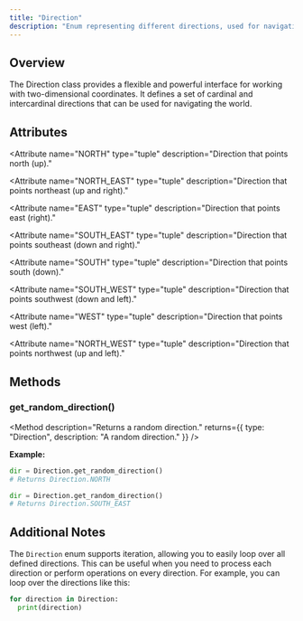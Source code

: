 ```yaml
---
title: "Direction" 
description: "Enum representing different directions, used for navigating the world."
---
```


## Overview 

The Direction class provides a flexible and powerful interface for working with two-dimensional
coordinates. It defines a set of cardinal and intercardinal directions that can be used for navigating the world.

## Attributes

<Attribute
  name="NORTH"
  type="tuple"
  description="Direction that points north (up)."
>
  <Attribute
    name="dx"
    type="int"
    description="The change in the x-coordinate when moving in the NORTH direction."
    defaultValue={0}
  />
  <Attribute
    name="dy"
    type="int"
    description="The change in the y-coordinate when moving in the NORTH direction."
    defaultValue={1}
  />
</Attribute>

<Attribute
  name="NORTH_EAST"
  type="tuple"
  description="Direction that points northeast (up and right)."
>
  <Attribute
    name="dx"
    type="int"
    description="The change in the x-coordinate when moving in the NORTH_EAST direction."
    defaultValue={1}
  />
  <Attribute
    name="dy"
    type="int"
    description="The change in the y-coordinate when moving in the NORTH_EAST direction."
    defaultValue={1}
  />
</Attribute>

<Attribute
  name="EAST"
  type="tuple"
  description="Direction that points east (right)."
>
  <Attribute
    name="dx"
    type="int"
    description="The change in the x-coordinate when moving in the EAST direction."
    defaultValue={1}
  />
  <Attribute
    name="dy"
    type="int"
    description="The change in the y-coordinate when moving in the EAST direction."
    defaultValue={0}
  />
</Attribute>

<Attribute
  name="SOUTH_EAST"
  type="tuple"
  description="Direction that points southeast (down and right)."
>
  <Attribute
    name="dx"
    type="int"
    description="The change in the x-coordinate when moving in the SOUTH_EAST direction."
    defaultValue={1}
  />
  <Attribute
    name="dy"
    type="int"
    description="The change in the y-coordinate when moving in the SOUTH_EAST direction."
    defaultValue={-1}
  />
</Attribute>

<Attribute
  name="SOUTH"
  type="tuple"
  description="Direction that points south (down)."
>
  <Attribute
    name="dx"
    type="int"
    description="The change in the x-coordinate when moving in the SOUTH direction."
    defaultValue={0}
  />
  <Attribute
    name="dy"
    type="int"
    description="The change in the y-coordinate when moving in the SOUTH direction."
    defaultValue={-1}
  />
</Attribute>

<Attribute
  name="SOUTH_WEST"
  type="tuple"
  description="Direction that points southwest (down and left)."
>
  <Attribute
    name="dx"
    type="int"
    description="The change in the x-coordinate when moving in the SOUTH_WEST direction."
    defaultValue={-1}
  />
  <Attribute
    name="dy"
    type="int"
    description="The change in the y-coordinate when moving in the SOUTH_WEST direction."
    defaultValue={-1}
  />
</Attribute>

<Attribute
  name="WEST"
  type="tuple"
  description="Direction that points west (left)."
>
  <Attribute
    name="dx"
    type="int"
    description="The change in the x-coordinate when moving in the WEST direction."
    defaultValue={-1}
  />
  <Attribute
    name="dy"
    type="int"
    description="The change in the y-coordinate when moving in the WEST direction."
    defaultValue={0}
  />
</Attribute>

<Attribute
  name="NORTH_WEST"
  type="tuple"
  description="Direction that points northwest (up and left)."
>
  <Attribute
    name="dx"
    type="int"
    description="The change in the x-coordinate when moving in the NORTH_WEST direction."
    defaultValue={-1}
  />
  <Attribute
    name="dy"
    type="int"
    description="The change in the y-coordinate when moving in the NORTH_WEST direction."
    defaultValue={1}
  />
</Attribute>

## Methods

### get_random_direction()

<Method
  description="Returns a random direction."
  returns={{
    type: "Direction",
    description: "A random direction."
  }}
/>

**Example:**

```py
dir = Direction.get_random_direction()
# Returns Direction.NORTH 

dir = Direction.get_random_direction()
# Returns Direction.SOUTH_EAST
```

## Additional Notes

The `Direction` enum supports iteration, allowing you to easily loop over all defined directions.
This can be useful when you need to process each direction or perform operations on every direction.
For example, you can loop over the directions like this:

```py
for direction in Direction:
  print(direction)
```
